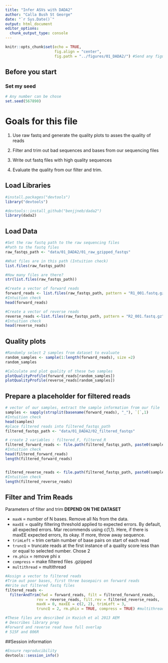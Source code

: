 ```yaml
---
title: "Infer ASVs with DADA2"
author: "Calla Bush St George"
date: "`r Sys.Date()`"
output: html_document
editor_options: 
  chunk_output_type: console
---
```


```r
knitr::opts_chunk$set(echo = TRUE,
                      fig.align = "center",
                      fig.path = "../figures/01_DADA2/") #Send any figure output to this folder
```

## Before you start

### Set my seed
```r
# Any number can be chose
set.seed(567890)
```





# Goals for this file

1.  Use raw fastq and generate the quality plots to asses the quality of reads

2.  Filter and trim out bad sequences and bases from our sequencing files

3.  Write out fastq files with high quality sequences

4.  Evaluate the quality from our filter and trim.

## Load Libraries

```r
#install.packages("devtools")
library("devtools")

#devtools::install_github("benjjneb/dada2")
library(dada2)
```

## Load Data

```r
#Set the raw fastq path to the raw sequencing files
#Path to the fastq files
raw_fastqs_path <- "data/01_DADA2/01_raw_gzipped_fastqs"

#What files are in this path (Intuition check)
list.files(raw_fastqs_path)

#How many files are there?
str(list.files(raw_fastqs_path))

#Create a vector of forward reads
forward_reads <- list.files(raw_fastqs_path, pattern = "R1_001.fastq.gz", full.names = TRUE) 
#Intuition check
head(forward_reads)

#Create a vector of reverse reads
reverse_reads <-list.files(raw_fastqs_path, pattern = "R2_001.fastq.gz", full.names = TRUE)
#Intuition check
head(reverse_reads)

```

## Quality plots
```r
#Randomly select 2 samples from dataset to evaluate
random_samples <- sample(1:length(forward_reads), size =2)
random_samples

#Calculate and plot quality of these two samples
plotQualityProfile(forward_reads[random_samples])
plotQualityProfile(reverse_reads[random_samples])
```

## Prepare a placeholder for filtered reads

```r
# vector of our samples, extract the sample information from our file
samples <- sapply(strsplit(basename(forward_reads), "_"), `[`,1)
#Intuition check
head(samples)
#place filtered reads into filtered_fastqs_path
filtered_fastqs_path <- "data/01_DADA2/02_filtered_fastqs"

# create 2 variables : filtered_F, filtered_R
filtered_forward_reads <- file.path(filtered_fastqs_path, paste0(samples, "_R1_filtered.fastq.gz"))
#Intuition check
head(filtered_forward_reads)
length(filtered_forward_reads)


filtered_reverse_reads <- file.path(filtered_fastqs_path, paste0(samples, "_R2_filtered.fastq.gz"))
#Intuition check
length(filtered_reverse_reads)
```

## Filter and Trim Reads

Parameters of filter and trim **DEPEND ON THE DATASET**

- `maxN` = number of N bases. Remove all Ns from the data. 
- `maxEE` = quality filtering threshold applied to expected errors. By default, all expected errors. Mar recommends using c(1,1). Here, if there is maxEE expected errors, its okay. If more, throw away sequence.
- `trimLeft` = trim certain number of base pairs on start of each read
- `truncQ` = truncate reads at the first instance of a quality score less than or equal to selected number. Chose 2 
- `rm.phix` = remove phi x
- `compress` = make filtered files .gzipped
- `multithread` = multithread

```r
#Assign a vector to filtered reads
#Trim out poor bases, first three basepairs on forward reads
#Write out filtered fastq files
filtered_reads <-
  filterAndTrim(fwd = forward_reads, filt = filtered_forward_reads,
              rev = reverse_reads, filt.rev = filtered_reverse_reads,
              maxN = 0, maxEE = c(2, 2), trimLeft = 3,
              truncQ = 2, rm.phix = TRUE, compress = TRUE) #multithread = TRUE)

#These files are described in Kozich et al 2013 AEM
# Describes library prep
#Forward and reverse read have full overlap
# 515F and 806R

```





##Session information
```r
#Ensure reproducibility
devtools::session_info()
```




